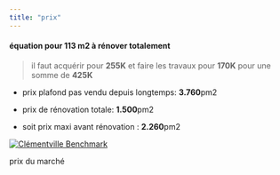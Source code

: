 ```yaml
---
title: "prix"
---
```


#### équation pour 113 m2 à rénover totalement

> il faut acquérir pour **255K** et faire les travaux pour **170K** pour une somme de **425K**

-   prix plafond pas vendu depuis longtemps: **3.760**pm2

-   prix de rénovation totale: **1.500**pm2

-   soit prix maxi avant rénovation : **2.260**pm2

[![Clémentville Benchmark](images/appart_clementville_Screenshot%202024-07-14%20143446.png)](https://www.lesiteimmo.com/acheter/appartement-4pieces/montpellier-34070/28976082)

prix du marché
